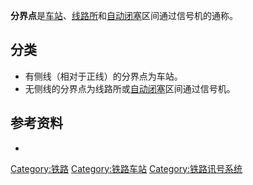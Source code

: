 '''分界点'''是[[铁路车站|车站]]、[[线路所|线路所]]和[[自动闭塞|自动闭塞]]区间通过信号机的通称。
==分类==
*有侧线（相对于正线）的分界点为车站。
*无侧线的分界点为线路所或[[自动闭塞|自动闭塞]]区间通过信号机。

==参考资料==
*{{cite book|author=高继祥|title=铁路信号运营基础|publisher=中国铁道出版社|year=1998|pages=17页|isbn=7-113-02836-5}}

{{铁路}}

[[Category:铁路|Category:铁路]]
[[Category:铁路车站|Category:铁路车站]]
[[Category:铁路讯号系统|Category:铁路讯号系统]]